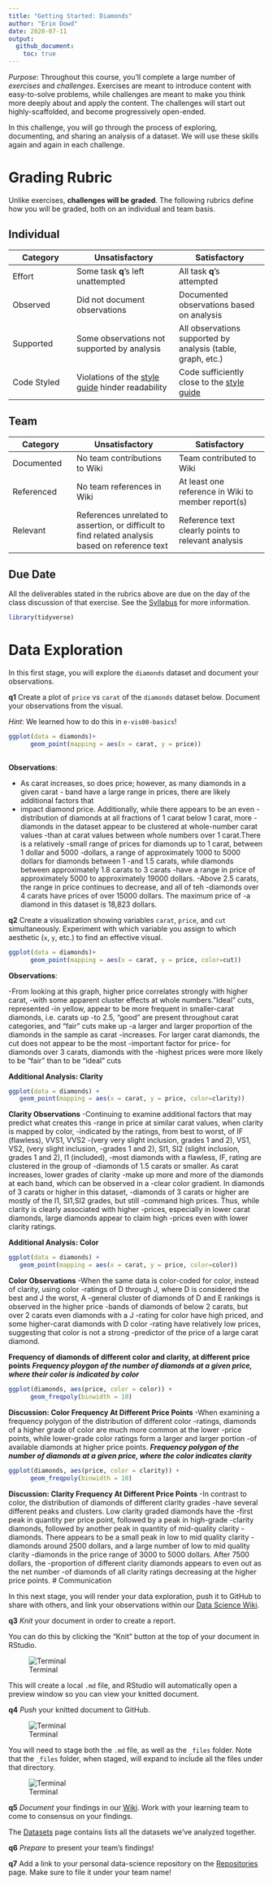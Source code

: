 ---
title: "Getting Started: Diamonds"
author: "Erin Dowd"
date: 2020-07-11
output:
  github_document:
    toc: true
---

*Purpose*: Throughout this course, you'll complete a large number of *exercises* and *challenges*. Exercises are meant to introduce content with easy-to-solve problems, while challenges are meant to make you think more deeply about and apply the content. The challenges will start out highly-scaffolded, and become progressively open-ended.

In this challenge, you will go through the process of exploring, documenting, and sharing an analysis of a dataset. We will use these skills again and again in each challenge.

<!-- include-rubric -->
# Grading Rubric
<!-- -------------------------------------------------- -->

Unlike exercises, **challenges will be graded**. The following rubrics define how you will be graded, both on an individual and team basis.

## Individual
<!-- ------------------------- -->

| Category | Unsatisfactory | Satisfactory |
|----------|----------------|--------------|
| Effort | Some task __q__'s left unattempted | All task __q__'s attempted |
| Observed | Did not document observations | Documented observations based on analysis |
| Supported | Some observations not supported by analysis | All observations supported by analysis (table, graph, etc.) |
| Code Styled | Violations of the [style guide](https://style.tidyverse.org/) hinder readability | Code sufficiently close to the [style guide](https://style.tidyverse.org/) |

## Team
<!-- ------------------------- -->

| Category | Unsatisfactory | Satisfactory |
|----------|----------------|--------------|
| Documented | No team contributions to Wiki | Team contributed to Wiki |
| Referenced | No team references in Wiki | At least one reference in Wiki to member report(s) |
| Relevant | References unrelated to assertion, or difficult to find related analysis based on reference text | Reference text clearly points to relevant analysis |

## Due Date
<!-- ------------------------- -->

All the deliverables stated in the rubrics above are due on the day of the class discussion of that exercise. See the [Syllabus](https://docs.google.com/document/d/1jJTh2DH8nVJd2eyMMoyNGroReo0BKcJrz1eONi3rPSc/edit?usp=sharing) for more information.

```{r setup}
library(tidyverse)
```

# Data Exploration
<!-- -------------------------------------------------- -->

In this first stage, you will explore the `diamonds` dataset and document your observations.

__q1__ Create a plot of `price` vs `carat` of the `diamonds` dataset below. Document your observations from the visual.

*Hint*: We learned how to do this in `e-vis00-basics`!

```{r q1-task}
ggplot(data = diamonds)+
      geom_point(mapping = aes(x = carat, y = price))
                  
```

**Observations**:

- As carat increases, so does price; however, as many diamonds in a given carat - band have a large range in prices, there are likely additional factors that 
- impact diamond price. Additionally, while there appears to be an even -distribution of diamonds at all fractions of 1 carat below 1 carat, more -diamonds in the dataset appear to be clustered at whole-number carat values -than at carat values between whole numbers over 1 carat.There is a relatively -small range of prices for diamonds up to 1 carat, between 1 dollar and 5000 -dollars, a range of approximately 1000 to 5000 dollars for diamonds between 1 -and 1.5 carats, while diamonds between approximately 1.8 carats to 3 carats -have a range in price of approximately 5000 to approximately 19000 dollars. -Above 2.5 carats, the range in price continues to decrease, and all of teh -diamonds over 4 carats have prices of over 15000 dollars. The maximum price of -a diamond in this dataset is 18,823 dollars.

__q2__ Create a visualization showing variables `carat`, `price`, and `cut` simultaneously. Experiment with which variable you assign to which aesthetic (`x`, `y`, etc.) to find an effective visual.

```{r q2-task}
ggplot(data = diamonds)+
      geom_point(mapping = aes(x = carat, y = price, color=cut))
```

**Observations**:

-From looking at this graph, higher price correlates strongly with higher carat, -with some apparent cluster effects at whole numbers."Ideal" cuts, represented -in yellow, appear to be more frequent in smaller-carat diamonds, i.e. carats up -to 2.5, "good" are present throughout carat categories, and "fair" cuts make up -a larger and larger proportion of the diamonds in the sample as carat -increases. For larger carat diamonds, the cut does not appear to be the most -important factor for price- for diamonds over 3 carats, diamonds with the -highest prices were more likely to be "fair" than to be "ideal" cuts

**Additional Analysis: Clarity**
```{r Clarity}
ggplot(data = diamonds) + 
   geom_point(mapping = aes(x = carat, y = price, color=clarity))
```
  
**Clarity Observations**
-Continuing to examine additional factors that may predict what creates this -range in price at similar carat values, when clarity is mapped by color, -indicated by the ratings, from best to worst, of IF (flawless), VVS1, VVS2 -(very very slight inclusion, grades 1 and 2), VS1, VS2, (very slight inclusion, -grades 1 and 2), SI1, SI2 (slight inclusion, grades 1 and 2), I1 (included), -most diamonds with a flawless, IF, rating are clustered in the group of -diamonds of 1.5 carats or smaller. As carat increases, lower grades of clarity -make up more and more of the diamonds at each band, which can be observed in a -clear color gradient. In diamonds of 3 carats or higher in this dataset, -diamonds of 3 carats or higher are mostly of the I1, SI1,SI2 grades, but still -command high prices. Thus, while clarity is clearly associated with higher -prices, especially in lower carat diamonds, large diamonds appear to claim high -prices even with lower clarity ratings.

**Additional Analysis: Color**
```{r Color}
ggplot(data = diamonds) + 
   geom_point(mapping = aes(x = carat, y = price, color=color))
```

**Color Observations**
-When the same data is color-coded for color, instead of clarity, using color -ratings of D through J, where D is considered the best and J the worst, A -general cluster of diamonds of D and E rankings is observed in the higher price -bands of diamonds of below 2 carats, but over 2 carats even diamonds with a J -rating for color have high priced, and some higher-carat diamonds with D color -rating have relatively low prices, suggesting that color is not a strong -predictor of the price of a large carat diamond. 

**Frequency of diamonds of different color and clarity, at different price points**
***Frequency ploygon of the number of diamonds at a given price, where their color is indicated by color***
```{r Color Frequency Distribution}
ggplot(diamonds, aes(price, color = color)) +
      geom_freqpoly(binwidth = 10)
```
**Discussion: Color Frequency At Different Price Points**
-When examining a frequency polygon of the distribution of different color -ratings, diamonds of a higher grade of color are much more common at the lower -price points, while lower-grade color ratings form a larger and larger portion -of available diamonds at higher price points.
***Frequency polygon of the number of diamonds at a given price, where the color indicates clarity***
```{r Clarity Distribution}
ggplot(diamonds, aes(price, color = clarity)) +
      geom_freqpoly(binwidth = 10)
```
**Discussion: Clarity Frequency At Different Price Points**
-In contrast to color, the distribution of diamonds of different clarity grades -have several different peaks and clusters. Low clarity graded diamonds have the -first peak in quantity per price point, followed by a peak in high-grade -clarity diamonds, followed by another peak in quantity of mid-quality clarity -diamonds. There appears to be a small peak in low to mid quality clarity -diamonds around 2500 dollars, and a large number of low to mid quality clarity -diamonds in the price range of 3000 to 5000 dollars. After 7500 dollars, the -proportion of different clarity diamonds appears to even out as the net number -of diamonds of all clarity ratings decreasing at the higher price points. 
# Communication
<!-- -------------------------------------------------- -->

In this next stage, you will render your data exploration, push it to GitHub to share with others, and link your observations within our [Data Science Wiki](https://olin-data-science.fandom.com/wiki/Olin_Data_Science_Wiki).

__q3__ *Knit* your document in order to create a report.

You can do this by clicking the "Knit" button at the top of your document in RStudio.

![Terminal](./images/c00-knit.png)

This will create a local `.md` file, and RStudio will automatically open a preview window so you can view your knitted document.

__q4__ *Push* your knitted document to GitHub.

![Terminal](./images/c00-unstaged.png)

You will need to stage both the `.md` file, as well as the `_files` folder. Note that the `_files` folder, when staged, will expand to include all the files under that directory.

![Terminal](./images/c00-staged.png)

__q5__ *Document* your findings in our [Wiki](https://olin-data-science.fandom.com/wiki/Olin_Data_Science_Wiki). Work with your learning team to come to consensus on your findings.

The [Datasets](https://olin-data-science.fandom.com/wiki/Datasets) page contains lists all the datasets we've analyzed together.

__q6__ *Prepare* to present your team's findings!

__q7__ Add a link to your personal data-science repository on the [Repositories](https://olin-data-science.fandom.com/wiki/Repositories) page. Make sure to file it under your team name!
